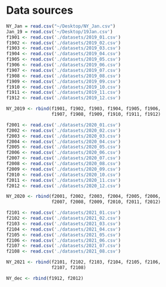 # Data sources

```r
NY_Jan = read.csv("~/Desktop/NY_Jan.csv")
Jan_19 = read.csv('~/Desktop/19Jan.csv')
f1901 <- read.csv('./datasets/2019_01.csv')
f1902 <- read.csv('./datasets/2019_02.csv')
f1903 <- read.csv('./datasets/2019_03.csv')
f1904 <- read.csv('./datasets/2019_04.csv')
f1905 <- read.csv('./datasets/2019_05.csv')
f1906 <- read.csv('./datasets/2019_06.csv')
f1907 <- read.csv('./datasets/2019_07.csv')
f1908 <- read.csv('./datasets/2019_08.csv')
f1909 <- read.csv('./datasets/2019_09.csv')
f1910 <- read.csv('./datasets/2019_10.csv')
f1911 <- read.csv('./datasets/2019_11.csv')
f1912 <- read.csv('./datasets/2019_12.csv')

NY_2019 <- rbind(f1901, f1902, f1903, f1904, f1905, f1906,
                 f1907, f1908, f1909, f1910, f1911, f1912)

f2001 <- read.csv('./datasets/2020_01.csv')
f2002 <- read.csv('./datasets/2020_02.csv')
f2003 <- read.csv('./datasets/2020_03.csv')
f2004 <- read.csv('./datasets/2020_04.csv')
f2005 <- read.csv('./datasets/2020_05.csv')
f2006 <- read.csv('./datasets/2020_06.csv')
f2007 <- read.csv('./datasets/2020_07.csv')
f2008 <- read.csv('./datasets/2020_08.csv')
f2009 <- read.csv('./datasets/2020_09.csv')
f2010 <- read.csv('./datasets/2020_10.csv')
f2011 <- read.csv('./datasets/2020_11.csv')
f2012 <- read.csv('./datasets/2020_12.csv')

NY_2020 <- rbind(f2001, f2002, f2003, f2004, f2005, f2006,
                 f2007, f2008, f2009, f2010, f2011, f2012)

f2101 <- read.csv('./datasets/2021_01.csv')
f2102 <- read.csv('./datasets/2021_02.csv')
f2103 <- read.csv('./datasets/2021_03.csv')
f2104 <- read.csv('./datasets/2021_04.csv')
f2105 <- read.csv('./datasets/2021_05.csv')
f2106 <- read.csv('./datasets/2021_06.csv')
f2107 <- read.csv('./datasets/2021_07.csv')
f2108 <- read.csv('./datasets/2021_08.csv')

NY_2021 <- rbind(f2101, f2102, f2103, f2104, f2105, f2106,
                 f2107, f2108)

NY_dec <- rbind(f1912, f2012)
```